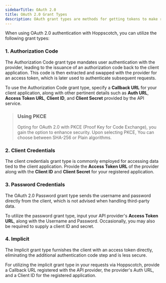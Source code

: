 ```yaml
---
sidebarTitle: OAuth 2.0
title: OAuth 2.0 Grant Types
description: OAuth grant types are methods for getting tokens to make requests to a resource server. 
---
```


When using OAuth 2.0 authentication with Hoppscotch, you can utilize the following grant types:


### 1. Authorization Code

The Authorization Code grant type mandates user authentication with the provider, leading to the issuance of an authorization code back to the client application. This code is then extracted and swapped with the provider for an access token, which is later used to authenticate subsequent requests.

To use the Authorization Code grant type, specify a **Callback URL** for your client application, along with other pertinent details such as **Auth URL**, **Access Token URL**, **Client ID**, and **Client Secret** provided by the API service.

> ### Using PKCE
> 
> Opting for OAuth 2.0 with PKCE (Proof Key for Code Exchange), you gain the option to enhance security. Upon selecting PKCE, You can choose between SHA-256 or Plain algorithms.

### 2. Client Credentials

The client credentials grant type is commonly employed for accessing data tied to the client application. Provide the **Access Token URL** of the provider along with the **Client ID** and **Client Secret** for your registered application.

### 3. Password Credentials

The OAuth 2.0 Password grant type sends the username and password directly from the client, which is not advised when handling third-party data.

To utilize the password grant type, input your API provider's **Access Token URL**, along with the Username and Password. Occasionally, you may also be required to supply a client ID and secret.

### 4. Implicit

The Implicit grant type furnishes the client with an access token directly, eliminating the additional authentication code step and is less secure.

For utilizing the implicit grant type in your requests via Hoppscotch, provide a Callback URL registered with the API provider, the provider's Auth URL, and a Client ID for the registered application.